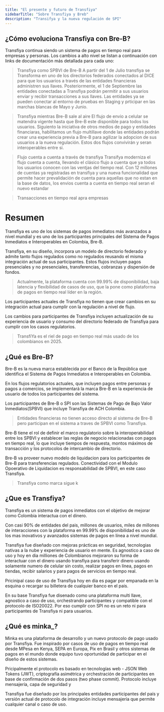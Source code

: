 ```yaml
---
title: "El presente y futuro de Transfiya"
sidebarTitle: "Sobre Transfiya y Breb"
description: "Transifya y la nueva regulación de SPI"
---
```


## ¿Cómo evoluciona Transfiya con Bre-B?

Transfiya continua siendo un sistema de pagos en tiempo real para empresas y personas. Los cambios a alto nivel se listan a continuación con links de documentación más detallada para cada uno:

> Transfiya como SPBVI de Bre-B
A partir del 1 de Julio transfiya se Transforma en uno de los directorios federados conectados al DICE para que los usuarios a través de las entidades financieras administren sus llaves. Posteriormente, el 1 de Septiembre las entidades conectadas a Transfiya podrán permitir a sus usuarios enviar y recibir transacciones a sus llaves. Las entidades ya se pueden conectar al entorno de pruebas en Staging y prticipar en las marchas blancas de Mayo y Junio.

> Transfiya mientras Bre-B sale al aire
El flujo de envio a celular se matendra vigente hasta que Bre-B este disponible para todos los usuarios. Siguiento la iniciativa de otros medios de pago y entidades financiaras, habilitamos un flujo multillave donde las entidades podrán crear una experiencia previa a Bre-B para agilizar la adopcion de sus usuarios a la nueva regulación. Estos dos flujos convivirán y seran interoperables entre si.

> Flujo cuenta a cuenta a través de transfiya
Transifya moderniza el flujo cuenta a cuenta, llevando el clásico flujo a cuenta que ya todos los usuarios conocen con las ventjas del tiempo real. Con 12 millones de cuentas ya registradas en transfiya y una nueva funcionalidad que permite hacer prevalidación de cuenta para aquellas que no estan en la base de datos, los envios cuenta a cuenta en tiempo real seran el nuevo estandar

> Transacciones en tiempo real apra empresas





# Resumen

Transfiya es uno de los sistemas de pagos inmediatos más avanzados a nivel mundial y es uno de los participantes principales del Sistema de Pagos Inmediatos e Interoperables en Colombia, Bre-B.


Transfiya, en su diseño, incorpora un modelo de directorio federado y admite tanto flujos regulados como no regulados reusando el misma integración actual de sus participantes. Estos flujos incluyen pagos presenciales y no presenciales, transferencias, cobranzas y dispersión de fondos.

> Actualmente, la plataforma cuenta con 99.99% de disponibilidad, baja latencia y flexibilidad de casos de uso, que la pone como plataforma de pagos en tiempo real líder en la región.

Los participantes actuales de Transfiya no tienen que crear cambios en su integración actual para cumplir con la regulación a nivel de flujo.

Los cambios para participantes de Transfiya incluyen actualización de su experiencia de usuario y consumo del directorio federado de Transfiya para cumplir con los casos regulatorios.

>TransfiYa es el riel de pago en tiempo real más usado de los colombianos en 2025.

## ¿Qué es Bre-B?

Bre-B es la nueva marca establecida por el Banco de la República que identifica el Sistema de Pagos Inmediatos e Interoperables en Colombia.

En los flujos regulatorios actuales, que incluyen pagos entre personas y pagos a comercios, se implementará la marca Bre-B en la experiencia de usuario de todos los participantes del sistema.

Los participantes de Bre-B o SPI son las Sistemas de Pago de Bajo Valor Inmediatos(SPBVI) que incluye Transfiya de ACH Colombia.

> Entidades financieras no tienen acceso directo al sistema de Bre-B pero participan en el sistema a traves de SPBVI como Transfiya.

Bre-B tiene el rol de definir el marco regulatorio sobre la interoperabilidad entre los SPBVI y establecer las reglas de negocio relacionadas con pagos en tiempo real, lo que incluye tiempos de respuesta, montos máximos de transacción y los protocolos de intercambio de directorio.

Bre-B va proveer nuevo modelo de liquidacion para los participantes de Bre-B para transferencias regulados. Conectividad con el Modulo Opoerativo de Liquidacion es responsabilidad de SPBVI, en este caso Transfiya.

> Transfiya como marca sigue k



## ¿Que es Transfiya?

Transfiya es un sistema de pagos inmediatos con el objetivo de mejorar como Colombia interactua con el dinero.

Con casi 90% de entidades del pais, millones de usuarios, miles de millones de interacciones con la plataforma en 99.99% de disponibilidad es uno de los mas inovativos y avanzados sistemas de pagos en línea a nivel mundial.

Transfiya fue diseñado con mejoras prácticas en seguridad, tecnologias nativas a la nube y experiencia de usuario en mente. Es agnostico a caso de uso y hoy en dia milliones de Colombianos mejoraron su forma de interactuar con el dinero usando transfiya para transferir dinero usando solamente numero de celular sin costo, realizar pagos en línea, pagos en tiendas, recibir salarios y para pagos de servicios en tiempo real.

Pricinipal caso de uso de Transfiya hoy en dia es pagar por empanada en la esquina o recargar su billetera de cualquier banco en el pais.

En su base Transfiya fue disenado como una plataforma multi llave, agnostico a caso de uso, orchestrando participantes y compatible con el protocolo de ISO20022. Por eso cumplir con SPI no es un reto ni para participantes de Transfiya ni para usuarios.


## ¿Qué es minka_?

Minka es una plataforma de desarrollo y un nuevo protocolo de pago usado por Transfiya. Fue inspirado por casos de uso de pagos en tiempo real desde MPesa en Kenya, SEPA en Europa, Pix en Brasil y otros sistemas de pagos en el mundo donde equipo tuvo oportunidad de participar en el diseño de estos sistemas.

Pricipalmente el protocolo es basado en tecnologías web - JSON Web Tokens (JWT), criptografía asimétrica y orchestración de participantes en base de confirmación de dos pasos (two phase commit). Protocolo incluye mensajería, capa de seguridad y

Transfiya fue diseñado por los principales entidades participantes del país y versión actual de protocolo de integración incluye mensajería que permite cualquier canal o caso de uso.
